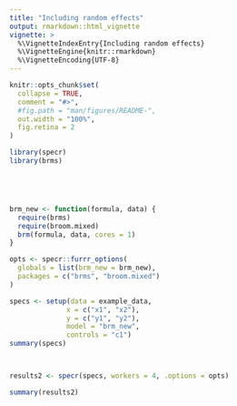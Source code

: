 ```yaml
---
title: "Including random effects"
output: rmarkdown::html_vignette
vignette: >
  %\VignetteIndexEntry{Including random effects}
  %\VignetteEngine{knitr::rmarkdown}
  %\VignetteEncoding{UTF-8}
---
```


```r
knitr::opts_chunk$set(
  collapse = TRUE,
  comment = "#>",
  #fig.path = "man/figures/README-",
  out.width = "100%",
  fig.retina = 2
)
```


```r

library(specr)
library(brms)





brm_new <- function(formula, data) {
  require(brms)
  require(broom.mixed)
  brm(formula, data, cores = 1)
}

opts <- specr::furrr_options(
  globals = list(brm_new = brm_new),
  packages = c("brms", "broom.mixed")
)

specs <- setup(data = example_data,
              x = c("x1", "x2"),
              y = c("y1", "y2"),
              model = "brm_new",
              controls = "c1")
summary(specs)



results2 <- specr(specs, workers = 4, .options = opts)

summary(results2)
```


